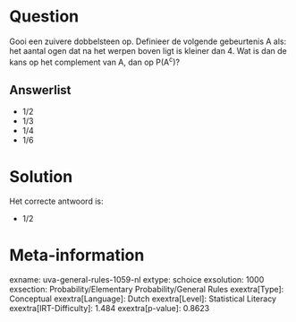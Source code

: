Question
========

Gooi een zuivere dobbelsteen op. Definieer de volgende gebeurtenis A
als: het aantal ogen dat na het werpen boven ligt is kleiner dan 4. Wat
is dan de kans op het complement van A, dan op P(A^c^)?

Answerlist
----------

* 1/2
* 1/3
* 1/4
* 1/6

Solution
========

Het correcte antwoord is: 

* 1/2

Meta-information
================
exname: uva-general-rules-1059-nl
extype: schoice
exsolution: 1000
exsection: Probability/Elementary Probability/General Rules
exextra[Type]: Conceptual
exextra[Language]: Dutch
exextra[Level]: Statistical Literacy
exextra[IRT-Difficulty]: 1.484
exextra[p-value]: 0.8623
